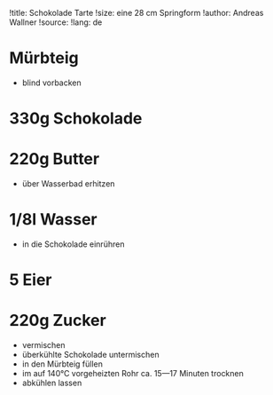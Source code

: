 !title: Schokolade Tarte
!size: eine 28 cm Springform
!author: Andreas Wallner
!source: 
!lang: de

# Mürbteig
* blind vorbacken

# 330g Schokolade
# 220g Butter
* über Wasserbad erhitzen

# 1/8l Wasser
* in die Schokolade einrühren

# 5 Eier
# 220g Zucker
* vermischen
* überkühlte Schokolade untermischen
* in den Mürbteig füllen
* im auf 140°C vorgeheizten Rohr ca. 15—17 Minuten trocknen
* abkühlen lassen